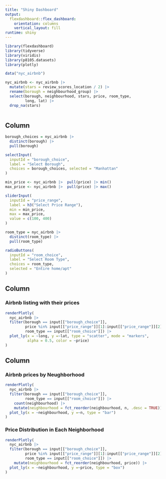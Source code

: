```yaml
---
title: "Shiny Dashboard"
output: 
  flexdashboard::flex_dashboard:
    orientation: columns
    vertical_layout: fill
runtime: shiny
---
```


```r
library(flexdashboard)
library(tidyverse)
library(viridis)
library(p8105.datasets)
library(plotly)
```

```r
data("nyc_airbnb")

nyc_airbnb <- nyc_airbnb |> 
  mutate(stars = review_scores_location / 2) |> 
  rename(borough = neighbourhood_group) |> 
  select(borough, neighbourhood, stars, price, room_type, 
         long, lat) |> 
  drop_na(stars)
  
```


Column {.sidebar}
-----------------------------------------------------------------------

```r
borough_choices = nyc_airbnb |> 
  distinct(borough) |> 
  pull(borough)

selectInput(
  inputId = "borough_choice", 
  label = "Select Borough",
  choices = borough_choices, selected = "Manhattan"
)
```

```r
min_price <- nyc_airbnb |>  pull(price) |> min()
max_price <- nyc_airbnb |>  pull(price) |> max()

sliderInput(
  inputId = "price_range", 
  label = h3("Select Price Range"),
  min = min_price, 
  max = max_price, 
  value = c(100, 400)
)
```

```r
room_type = nyc_airbnb |> 
  distinct(room_type) |> 
  pull(room_type)

radioButtons(
  inputId = "room_choice", 
  label = "Select Room Type", 
  choices = room_type, 
  selected = "Entire home/apt"
)
```



Column {data-width=650}
-----------------------------------------------------------------------

### Airbnb listing with their prices

```r
renderPlotly(
  nyc_airbnb |> 
  filter(borough == input[["borough_choice"]], 
         price %in% input[["price_range"]][1]:input[["price_range"]][2], 
         room_type == input[["room_choice"]]) |> 
  plot_ly(x = ~long, y =~lat, type = "scatter", mode = "markers", 
          alpha = 0.5, color = ~price)
)
```

Column {data-width=350}
-----------------------------------------------------------------------

### Airbnb prices by Neughborhood

```r
renderPlotly(
  nyc_airbnb |> 
  filter(borough == input[["borough_choice"]], 
         room_type == input[["room_choice"]]) |> 
    count(neighbourhood) |> 
    mutate(neighbourhood = fct_reorder(neighbourhood, n, .desc = TRUE)) |> 
  plot_ly(x = ~neighbourhood, y =~n, type = "bar")
)
```

### Price Distribution in Each Neighborhood

```r
renderPlotly(
  nyc_airbnb |> 
  filter(borough == input[["borough_choice"]], 
         price %in% input[["price_range"]][1]:input[["price_range"]][2], 
         room_type == input[["room_choice"]]) |> 
    mutate(neighbourhood = fct_reorder(neighbourhood, price)) |> 
  plot_ly(x = ~neighbourhood, y =~price, type = "box")
)
```